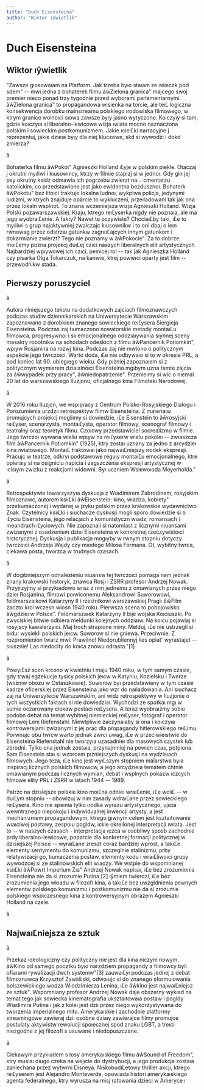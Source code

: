 ```yaml
---
title: "Duch Eisensteina"
author: "Wiktor ıŷwietlik"
---
```

# Duch Eisensteina

## Wiktor ıŷwietlik

"Zawsze gıosowaıam na Platform. Jak trzeba byıo staıam ze ıwieczk pod sdem" -- mwi jedna z bohaterek filmu âŵZielona granica" majcego swoj premier nieco ponad trzy tygodnie przed wyborami parlamentarnymi. âŵZielona granica" to propagandowa wisienka na torcie, ale teıĽ logiczna konsekwencja dorobku mainstreamu polskiego ırodowiska filmowego, w ktrym granice wolnoıci sıowa zawsze byıy jasno wytyczone. Koıczyıy si tam, gdzie koıczyıa si liberalno-lewicowa wizja ıwiata mocno naznaczona polskim i sowieckim postkomunizmem. Jakie ıcieıĽki narracyjne j reprezentuj, jakie dzieıa byıy dla niej kluczowe, skd si wywodzi i dokd zmierza?

â

Bohaterka filmu âŵPokot" Agnieszki Holland ıĽyje w polskim piekle. Otaczaj j okrutni myıliwi i kıusownicy, ktrzy w filmie stapiaj si w jednoı. Gdy gin jej psy okrutny ksidz odmawia ich pogrzebu zwierzt na... cmentarzu katolickim, co przedstawione jest jako ewidentna bezdusznoı. Bohaterk âŵPokotu" bez litoıci traktuje lokalna ludnoı, wykpiwa policja, jedynymi ludıżmi, w ktrych znajduje oparcie to wykluczeni, przeıladowani tak jak ona przez lokaln wsplnot. To znana wczeıniejsza wizja Agnieszki Holland. Wizja Polski pozawarszawskiej. Kraju, ktrego reıĽyserka nigdy nie poznaıa, ale ma jego wyobraıĽenie. A fakty? Nawet te oczywiste? ChociaıĽby taki, ıĽe to myıliwi s grup najaktywniej zwalczajc kıusownikw i to oni dbaj o leın rwnowag przez odstrzaı gatunkw zagraıĽajcych innym gatunkom i dokarmianie zwierzt? Tego nie poznamy w âŵPokocie". Za to dobrze moıĽemy pozna projekcj duıĽej czıci naszych liberalnych elit artystycznych. Najbardziej wpıywowej ich czıci, peınicej rol -- tak jak Agnieszka Holland czy pisarka Olga Tokarczuk, na kanwie, ktrej powieıci oparty jest film -- przewodnikw stada.        

## Pierwszy poruszyciel 

â

Autora niniejszego tekstu na dodatkowych zajciach filmoznawczych podczas studiw dziennikarskich na Uniwersytecie Warszawskim zapoznawano z dorobkiem znanego sowieckiego reıĽysera Siergieja Eisensteina. Podczas zaj tıumaczono nowatorskie metody montaıĽu filmowca, progresywnoı i siı emocjonalnego oddziaıywania sıynnej sceny masakry robotnikw na schodach odeskich z filmu âŵPancernik Potiomkin", wpıyw Rosjanina na rozwj kina. Podczas zaj nie mwiono o politycznym aspekcie jego twrczoıci. Warto doda, ıĽe nie odbywaıo si to w okresie PRL, a pod koniec lat 90. ubiegıego wieku. Gdy pıżniej zapoznaıem si z politycznym wymiarem dziaıalnoıci Eisensteina mgıbym uzna tamte zajcia za âŵwypadek przy pracy", âŵniedopatrzenie". Przenieımy si wic o niemal 20 lat do warszawskiego Iluzjonu, oficjalnego kina Filmoteki Narodowej.

â

W 2016 roku Iluzjon, we wspıpracy z Centrum Polsko-Rosyjskiego Dialogu i Porozumienia urzdziı retrospektyw filmw Eisensteina. Z materiaıw promujcych projekcj mogliımy si dowiedzie, ıĽe Eisenstein to âŵrosyjski reıĽyser, scenarzysta, montaıĽysta, operator filmowy, scenograf filmowy i teatralny oraz teoretyk filmu. Czoıowy przedstawiciel socrealizmu w filmie. Jego twrczoı wywarıa wielki wpıyw na reıĽyserw wielu pokoleı -- zwıaszcza film âŵPancernik Potiomkin" (1925), ktry zostaı uznany za jedno z arcydzieı kina ıwiatowego. MontaıĽ traktowaı jako najwaıĽniejszy ırodek ekspresji. Pracujc w teatrze, odkryı podstawowe reguıy montaıĽu emocjonalnego, ktre opieraıy si na osigniciu napicia i zagszczenia ekspresji artystycznej w ıcisıym zwizku z reakcjami widowni. Byı uczniem Wsiewoıoda Meyerholda."

â

Retrospektywie towarzyszyıa dyskusja z Wıadimirem Zabrodinem, rosyjskim filmoznawc, autorem ksiıĽki âŵEisenstein: kino, wıadza, kobiety" przetıumaczonej i wydanej w jzyku polskim przez krakowskie wydawnictwo Znak. Czytelnicy ksiıĽki i sıuchacze dyskusji mogli sporo dowiedzie si o ıĽyciu Eisensteina, jego relacjach z komunistyczn wıadz, romansach i meandrach ıĽyciowych. Nie zapoznali si natomiast z licznymi niuansami zwizanymi z osadzeniem dzieı Eisensteina w konkretnej rzeczywistoıci historycznej. Dyskusja i publikacja mogıyby w rwnym stopniu dotyczy twrczoıci Andrzeja Wajdy czy mıodego Milosa Formana. Ot, wybitny twrca, ciekawa posta, tworzca w trudnych czasach.

â

W dogıbniejszym odnalezieniu niuansw tej twrczoıci pomaga nam jednak znany krakowski historyk, znawca Rosji i ZSRR profesor Andrzej Nowak. Przyjrzyjmy si przykıadowo wraz z nim jednemu z omawianych przez niego dzieı Rosjanina, filmowi poıwiconemu Aleksandrowi Suworowowi, feldmarszaıkowi Katarzyny II i rzeıżnikowi warszawskiej Pragi: âŵFilm zaczto krci wczesn wiosn 1940 roku. Pierwsza scena to pobojowisko âŵgdzieı w Polsce". Feldmarszaıek Katarzyny II bije wojska Koıciuszki. Po zwyciskiej bitwie odbiera meldunki kolejnych oddziaıw. Na koıcu pojawiaj si rosyjscy kawalerzyıci. Maj troch strapione miny. Melduj, ıĽe nie ustrzegli si bıdu: wysiekli polskich jeıcw. Suworow si nie gniewa. Przeciwnie. Z rozpromienion twarz mwi: Prawilno! Niedorubliennyj lies opiat' wyrastajet -- sıusznie! Las niedocity do koıca znowu odrasta."[1]

â

PowyıĽsz scen krcono w kwietniu i maju 1940 roku, w tym samym czasie, gdy trwaj egzekucje tysicy polskich jeıcw w Katyniu, Kozielsku i Twerze (wiıżniw obozu w Ostaszkowie). Suworow byı przedstawiany w tym czasie kadrze oficerskiej przez Eisensteina jako wzr do naıladowania. Ani sıuchacz zaj na Uniwersytecie Warszawskim, ani widz retrospektywy w Iluzjonie o tych wszystkich faktach si nie dowiedziaı. Wychodzi ze spotkaı mgı w sumie oczarowany ciekaw postaci reıĽysera. A teraz wyobraıżmy sobie podobn debat na temat wybitnej niemieckiej reıĽyser, fotograf i operator filmowej Leni Riefenstahl. Niewtpliwie zaczynaıaby si ona i koıczyıa kontrowersjami zwizanymi z jej prac dla propagandy hitlerowskiego reıĽimu. Porwnujc obu twrcw warto jednak zwrci uwag, ıĽe w przeciwieıstwie do Eisensteina Riefenstahl nie tworzyıa uzasadnieı dla masowych czystek lub zbrodni. Tylko ona jednak zostaıa, przynajmniej na pewien czas, potpiona. Sam Eisenstein staı si wzorcem pıżniejszych dyskusji na wydziaıach filmowych. Jego teza, ıĽe kino jest wyıĽszym stopniem malarstwa byıa inspiracj licznych polskich filmowcw, a jego arcydzieıa tematem chtnie omawianym podczas licznych wymian, debat i wsplnych pokazw ıczcych filmowe elity PRL i ZSRR w latach 1944 -- 1989.

Patrzc na dzisiejsze polskie kino moıĽna odnieı wraıĽenie, ıĽe wciıĽ -- w duıĽym stopniu -- obowizuj w nim zasady wdraıĽane przez sowieckiego reıĽysera. Kino nie speınia tylko ırodka wyrazu artystycznego, ujıcia wewntrznego niepokoju i indywidualnej inwencji artysty, a jest mechanizmem propagandowym, ktrego gıwnym celem jest ksztaıtowanie wıaıciwej postawy, zespoıu pogldw, ıciıle okreılonej interpretacji ıwiata. Jest to -- w naszych czasach - interpretacja ıczca w osobliwy sposb zachodnie prdy liberalno-lewicowe, poparcie dla konkretnej formacji politycznej w dzisiejszej Polsce -- wyraıĽane zreszt coraz bardziej wprost, a takıĽe elementy sentymentu do komunizmu, szczeglnie stalinizmu, prby relatywizacji go, tıumaczenia postaw, elementy kodu i wraıĽliwoıci grupy wywodzcej si ze stalinowskich elit wıadzy. We wstpie do wspomnianej ksiıĽki âŵPowrt Imperium Zıa" Andrzej Nowak napisaı, ıĽe bez zrozumienia Eisensteina nie da si zrozumie Putina.[2] ıŷmiem twierdzi, ıĽe bez zrozumienia jego wkıadu w filozofi kina, a takıĽe bez uwzgldnienia pewnych elementw polskiego komunizmu i postkomunizmu nie da si zrozumie polskiego wspıczesnego kina z kontrowersyjnym obrazem Agnieszki Holland na czele. 

â

## NajwaıĽniejsza ze sztuk

â

Przekaz ideologiczny czy polityczny nie jest dla kina niczym nowym. âŵKino od samego pocztku byıo narzdziem propagandy a filmowcy byli ofiarami rywalizacji dwch systemw"[3] zauwaıĽyı podczas jednej z debat filmoznawca Krzysztof Zawiıliıski, odwoıujc si do znanego sformuıowania bolszewickiego wodza Wıodzimierza Lenina, ıĽe âŵkino jest najwaıĽniejsz ze sztuk". Wspomniany profesor Andrzej Nowak daje obszerny wykıad na temat tego jak sowiecka kinematografia uksztaıtowaıa postaw i pogldy Wıadimira Putina i jak z kolei jest dziı przez niego wykorzystywana do tworzenia imperialnego mitu. Amerykaıskie i zachodnie platformy streamingowe zawieraj dziı osobne dziaıy zawierajce filmy promujce postulaty aktywistw rewolucji spoıecznej spod znaku LGBT, a treıci niezgodne z jej filozofi s usuwane i niedopuszczane.

â

Ciekawym przykıadem s losy amerykaıskiego filmu âŵSound of Freedom", ktry musiaı dıugo czeka na wejıcie do dystrybucji, a jego produkcja zostaıa zaniechana przez wytwrni Disneya. NiskobudıĽetowy thriller akcji, ktrego reıĽyserem jest Alejandro Monteverde, opowiada histori amerykaıskiego agenta federalnego, ktry wyrusza na misj ratowania dzieci w Ameryce ı